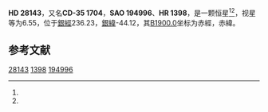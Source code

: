 {{Starbox begin
| name = HD 28143
}}
{{Starbox observe
| epoch = [[J2000.0|J2000.0]]
| constell = {{星座名待查}}<ref name=SIMBAD>{{cite web
 | url=http://simbad.u-strasbg.fr/simbad/sim-id?Ident=HR+{{{1|}}}
 | title =Pulsating variable Star
 | publisher=Centre de Données astronomiques de Strasbourg
 | work=SIMBAD
 | accessdate=2012-07-13}}</ref><ref name=DATA>{{cite web
 | url=http://vizier.u-strasbg.fr/viz-bin/VizieR-5?-out.add=.&-source=5050&-corr=PK=HR&-out.max=9999&HR={{{1|}}}
 | title=VizieR Detailed Page
 | accessdate=2012-07-13
 | deadurl=yes
 | archiveurl=https://web.archive.org/web/20160305034855/http://vizier.u-strasbg.fr/viz-bin/VizieR-5?-out.add=.&-source=5050&-corr=PK%3DHR&-out.max=9999&HR=
 | archivedate=2016-03-05
 }}</ref>
| 星官 = 
| ra = {{RA|4|24|56.4}}<ref name=SIMBAD /><ref name=DATA />
| dec = {{DEC|-34|45|28}}<ref name=SIMBAD /><ref name=DATA />
| appmag_v = 6.55<ref name=SIMBAD /><ref name=DATA />
}}
{{Starbox character
| class = F2III<ref name=SIMBAD /><ref name=DATA />
| b-v = 0.44<ref name=SIMBAD /><ref name=DATA />
| u-b = <ref name=SIMBAD /><ref name=DATA />
| r-i = <ref name=SIMBAD /><ref name=DATA />
| variable = 
}}
{{Starbox astrometry
| radial_v = 
| prop_mo_ra = 7
| parallax = 
| p_error = 
}}
{{Starbox catalog
| names =CD-35 1704，[[SAO星表|SAO]] 194996，[[HD星表|HD]] 28143，[[HR星表|HR]] 1398}}
{{Starbox reference |Simbad=HR+1398}}
{{Starbox end}}

'''HD 28143'''，又名'''CD-35 1704'''，'''SAO 194996'''、'''HR 1398'''，是一颗恒星<ref name=SIMBAD /><ref name=DATA />，视星等为6.55，位于[[銀道座標系|銀經]]236.23，[[銀道座標系|銀緯]]-44.12，其[[B1900.0|B1900.0]]坐标为赤經{{RA|4|21|14.1}}，赤緯{{DEC|-34|-44.12|59}}。

== 参考文献 ==
{{reflist}}

{{star-stub}}

[[Category:HD和HDE天體|28143]]
[[Category:HR天體|1398]]
[[Category:SAO天體|194996]]